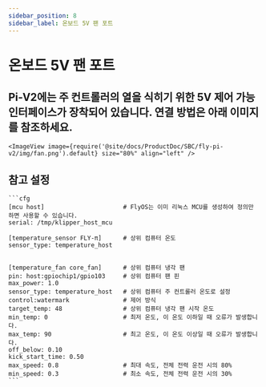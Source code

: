 ```yaml
---
sidebar_position: 8
sidebar_label: 온보드 5V 팬 포트
---
```





# 온보드 5V 팬 포트

## Pi-V2에는 주 컨트롤러의 열을 식히기 위한 5V 제어 가능 인터페이스가 장착되어 있습니다. 연결 방법은 아래 이미지를 참조하세요.
    <ImageView image={require('@site/docs/ProductDoc/SBC/fly-pi-v2/img/fan.png').default} size="80%" align="left" />


## 참고 설정

    ```cfg
    [mcu host]                      # FlyOS는 이미 리눅스 MCU를 생성하여 정의만 하면 사용할 수 있습니다.           
    serial: /tmp/klipper_host_mcu 

    [temperature_sensor FLY-π]      # 상위 컴퓨터 온도
    sensor_type: temperature_host


    [temperature_fan core_fan]      # 상위 컴퓨터 냉각 팬
    pin: host:gpiochip1/gpio103     # 상위 컴퓨터 팬 핀
    max_power: 1.0
    sensor_type: temperature_host   # 상위 컴퓨터 주 컨트롤러 온도로 설정
    control:watermark               # 제어 방식
    target_temp: 48                 # 상위 컴퓨터 냉각 팬 시작 온도
    min_temp: 0                     # 최저 온도, 이 온도 이하일 때 오류가 발생합니다.
    max_temp: 90                    # 최고 온도, 이 온도 이상일 때 오류가 발생합니다.
    off_below: 0.10
    kick_start_time: 0.50
    max_speed: 0.8                  # 최대 속도, 전체 전력 운전 시의 80%
    min_speed: 0.3                  # 최소 속도, 전체 전력 운전 시의 30%
    ```